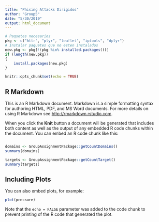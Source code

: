 ```yaml
---
title: "Phising Attacks Dirigidos"
author: "Group5"
date: "5/30/2019"
output: html_document
---
```


```r
# Paquetes necesarios
pkg <- c("httr", "plyr", "leaflet", "iptools", "dplyr")
# Instalar paquetes que no esten instalados
new.pkg <- pkg[!(pkg %in% installed.packages())]
if (length(new.pkg)) 
{
    install.packages(new.pkg)  
}
```

```r
knitr::opts_chunk$set(echo = TRUE)
```

## R Markdown

This is an R Markdown document. Markdown is a simple formatting syntax for authoring HTML, PDF, and MS Word documents. For more details on using R Markdown see <http://rmarkdown.rstudio.com>.

When you click the **Knit** button a document will be generated that includes both content as well as the output of any embedded R code chunks within the document. You can embed an R code chunk like this:

```r

```



```r
domains <- GroupAssignmentPackage::getCountDomains()
summary(domains)
```



```r
targets <- GroupAssignmentPackage::getCountTarget()
summary(targets)
```


## Including Plots

You can also embed plots, for example:

```r
plot(pressure)
```

Note that the `echo = FALSE` parameter was added to the code chunk to prevent printing of the R code that generated the plot.

